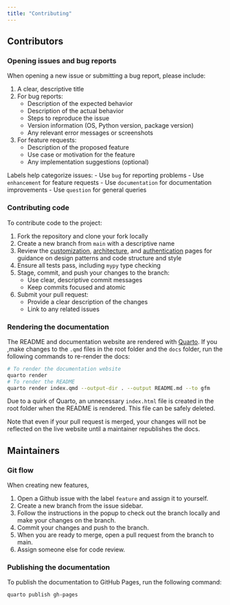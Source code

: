 ```yaml
---
title: "Contributing"
---
```


## Contributors

### Opening issues and bug reports

When opening a new issue or submitting a bug report, please include:

1. A clear, descriptive title
2. For bug reports:
   - Description of the expected behavior
   - Description of the actual behavior
   - Steps to reproduce the issue
   - Version information (OS, Python version, package version)
   - Any relevant error messages or screenshots
3. For feature requests:
   - Description of the proposed feature
   - Use case or motivation for the feature
   - Any implementation suggestions (optional)

Labels help categorize issues:
- Use `bug` for reporting problems
- Use `enhancement` for feature requests
- Use `documentation` for documentation improvements
- Use `question` for general queries

### Contributing code

To contribute code to the project:

1. Fork the repository and clone your fork locally
2. Create a new branch from `main` with a descriptive name
3. Review the [customization](https://promptlytechnologies.com/fastapi-jinja2-postgres-webapp/customization.html), [architecture](https://promptlytechnologies.com/fastapi-jinja2-postgres-webapp/architecture.html), and [authentication](https://promptlytechnologies.com/fastapi-jinja2-postgres-webapp/authentication.html) pages for guidance on design patterns and code structure and style
4. Ensure all tests pass, including `mypy` type checking
5. Stage, commit, and push your changes to the branch:
   - Use clear, descriptive commit messages
   - Keep commits focused and atomic
6. Submit your pull request:
   - Provide a clear description of the changes
   - Link to any related issues

### Rendering the documentation

The README and documentation website are rendered with [Quarto](https://quarto.org/docs/). If you ,make changes to the `.qmd` files in the root folder and the `docs` folder, run the following commands to re-render the docs:

``` bash
# To render the documentation website
quarto render
# To render the README
quarto render index.qmd --output-dir . --output README.md --to gfm
```

Due to a quirk of Quarto, an unnecessary `index.html` file is created in the root folder when the README is rendered. This file can be safely deleted.

Note that even if your pull request is merged, your changes will not be reflected on the live website until a maintainer republishes the docs.

## Maintainers

### Git flow

When creating new features,

1. Open a Github issue with the label `feature` and assign it to yourself.
2. Create a new branch from the issue sidebar.
3. Follow the instructions in the popup to check out the branch locally and make your changes on the branch.
4. Commit your changes and push to the branch.
5. When you are ready to merge, open a pull request from the branch to main.
6. Assign someone else for code review.

### Publishing the documentation

To publish the documentation to GitHub Pages, run the following command:

``` bash
quarto publish gh-pages
```
